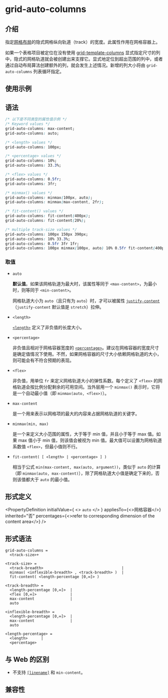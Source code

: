 # grid-auto-columns

## 介绍

指定[网格布局](guide/ui/layout/grid-layout.mdx)的隐式网格纵向轨道（track）的宽度。此属性作用在网格容器上。

如果一个表格项目被定位在没有使用 [grid-template-columns](./grid-template-columns) 显式指定尺寸的列中，隐式的网格轨道就会被创建出来支撑它。显式地定位到超出范围的列中，或者通过自动布局算法创建额外的列，就会发生上述情况。新增的列大小将由 `grid-auto-columns` 列表循环指定。

## 使用示例


<Go
  example="css-api"
  defaultFile="src/grid-auto-columns/App.tsx"
  img="https://lf-lynx.tiktok-cdns.com/obj/lynx-artifacts-oss-sg/lynx-website/assets/doc/css/grid-auto-columns.png"
  defaultEntryFile="dist/grid-auto-columns.lynx.bundle"
  entry="src/grid-auto-columns"
/>

## 语法

```css
/* 以下是不同类型的属性值示例 */
/* Keyword values */
grid-auto-columns: max-content;
grid-auto-columns: auto;

/* <length> values */
grid-auto-columns: 100px;

/* <percentage> values */
grid-auto-columns: 10%;
grid-auto-columns: 33.3%;

/* <flex> values */
grid-auto-columns: 0.5fr;
grid-auto-columns: 3fr;

/* minmax() values */
grid-auto-columns: minmax(100px, auto);
grid-auto-columns: minmax(max-content, 2fr);

/* fit-content() values */
grid-auto-columns: fit-content(400px);
grid-auto-columns: fit-content(20%);

/* multiple track-size values */
grid-auto-columns: 100px 150px 390px;
grid-auto-columns: 10% 33.3%;
grid-auto-columns: 0.5fr 3fr 1fr;
grid-auto-columns: 100px minmax(100px, auto) 10% 0.5fr fit-content(400px);
```

### 取值

- `auto`

  **默认值**。如果该网格轨道为最大时，该属性等同于 `<max-content>`，为最小时，则等同于 `<min-content>`。

  网格轨道大小为 `auto`（且只有为 `auto`）时，才可以被属性 [`justify-content`](./justify-content.mdx)（`justify-content` 默认值是 `stretch`）拉伸。

- `<length>`

  [`<length>`](/api/css/data-type/length.mdx) 定义了非负值的长度大小。

- `<percentage>`

  非负值且相对于网格容器宽度的 [`<percentage>`](/api/css/data-type/percentage.mdx)。建议在网格容器的宽度尺寸是确定值情况下使用。不然，如果网格容器的尺寸大小依赖网格轨道的大小，则可能会有不符合预期的表现。

- `<flex>`

  非负值，用单位 `fr` 来定义网格轨道大小的弹性系数。每个定义了 `<flex>` 的网格轨道会按比例分配剩余的可用空间。当外层用一个 `minmax()` 表示时，它将是一个自动最小值（即 `minmax(auto, <flex>)`）。

- `max-content`

  是一个用来表示以网格项的最大的内容来占据网格轨道的关键字。

- `minmax(min, max)`

  是一个来定义大小范围的属性，大于等于 min 值，并且小于等于 max 值。如果 max 值小于 min 值，则该值会被视为 min 值。最大值可以设置为网格轨道系数值 `<flex>`，但最小值则不行。

- `fit-content( [ <length> | <percentage> ] )`

  相当于公式 `min(max-content, max(auto, argument))`，类似于 `auto` 的计算（即 `minmax(auto, max-content)`），除了网格轨道大小值是确定下来的，否则该值都大于 `auto` 的最小值。

## 形式定义


<PropertyDefinition
  initialValue={
    <>
      <code>auto</code>
    </>
  }
  appliesTo={<>网格容器</>}
  inherited="否"
  percentages={<>refer to corresponding dimension of the content area</>}
/>

## 形式语法

```
grid-auto-columns =
  <track-size>+

<track-size> =
  <track-breadth>                                   |
  minmax( <inflexible-breadth> , <track-breadth> )  |
  fit-content( <length-percentage [0,∞]> )

<track-breadth> =
  <length-percentage [0,∞]>  |
  <flex [0,∞]>               |
  max-content                |
  auto

<inflexible-breadth> =
  <length-percentage [0,∞]>  |
  max-content                |
  auto

<length-percentage> =
  <length>      |
  <percentage>
```

## 与 Web 的区别

- 不支持 [`[linename]`](https://developer.mozilla.org/zh-CN/docs/Web/CSS/CSS_grid_layout/Grid_layout_using_named_grid_lines) 和 `min-content`。

## 兼容性


<LegacyCompatTable metadata="css/properties/grid-auto-columns" />
